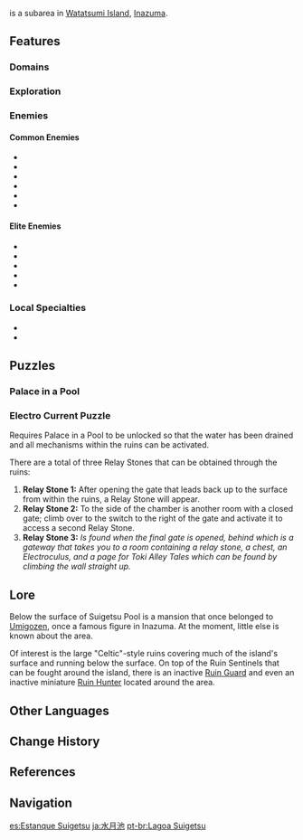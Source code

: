 {{Location Infobox
|image        = Suigetsu Pool.png
|type         = Subarea
|region       = Inazuma
|area         = Watatsumi Island
}}
{{Lang|'''Suigetsu Pool'''|ja=水月池|ja_tl=Water-Moon Pool}} is a subarea in [[Watatsumi Island]], [[Inazuma]].
<!--
==Quests==
{{Quests by Category List|heo=1}}
-->
==Features== 
===Domains===
{{Domains by Category Gallery}}

===Exploration===
{{Column|2|
*[[Bake-Danuki]]
*[[Electro Current Puzzle]]
*[[Electro Seelie]]
*[[Electro Cube]]
*[[Elemental Monument]]
*[[Lightning Strike Probe]]
*[[Mysterious Pillar]]
*[[Rock Pile]]
*[[Seelie]]
*[[Thunder Barrier]]
*[[Thunder Dwelling]]
*[[Thunder Sakura Bough]]
*[[Waverider Waypoint]]
}}

===Enemies===
====Common Enemies====
*{{Enemy|Hilichurl}}
*{{Enemy|Hilichurl Berserker}}
*{{Enemy|Nobushi: Hitsukeban}}
*{{Enemy|Large Hydro Slime}}
*{{Enemy|Hydro Specter}}
*{{Enemy|Electro Whopperflower}}

====Elite Enemies====
*{{Enemy|Mirror Maiden}}
*{{Enemy|Ruin Cruiser}}
*{{Enemy|Ruin Defender}}
*{{Enemy|Ruin Destroyer}}
*{{Enemy|Ruin Scout}}

===Local Specialties===
*{{Item|Sango Pearl}}
*{{Item|Sea Ganoderma}}

==Puzzles==
===Palace in a Pool===
{{Transclude|Palace in a Pool|Unlocking the Domain}}

===Electro Current Puzzle===
Requires Palace in a Pool to be unlocked so that the water has been drained and all mechanisms within the ruins can be activated.

There are a total of three Relay Stones that can be obtained through the ruins:
#'''Relay Stone 1:''' After opening the gate that leads back up to the surface from within the ruins, a Relay Stone will appear.
#'''Relay Stone 2:''' To the side of the chamber is another room with a closed gate; climb over to the switch to the right of the gate and activate it to access a second Relay Stone.
#'''Relay Stone 3:''' ''Is found when the final gate is opened, behind which is a gateway that takes you to a room containing a relay stone, a chest, an Electroculus, and a page for Toki Alley Tales which can be found by climbing the wall straight up.''

==Lore==
Below the surface of Suigetsu Pool is a mansion that once belonged to [[Umigozen]], once a famous figure in Inazuma. At the moment, little else is known about the area.

Of interest is the large "Celtic"-style ruins covering much of the island's surface and running below the surface. On top of the Ruin Sentinels that can be fought around the island, there is an inactive [[Ruin Guard]] and even an inactive miniature [[Ruin Hunter]] located around the area.

==Other Languages==
{{Other Languages
|en      = Suigetsu Pool
|zhs     = 水月池
|zhs_rm  = Shuǐyuè-chí
|zht     = 水月池
|zht_rm  = Shuǐyuè-chí
|zh_tl   = Water-Moon Pool{{Sino|zh|ja}}
|ja      = {{Rubi|水|すい|月|げつ|池|ち}}
|ja_rm   = Suigetsu-chi<ref>[[Map]], Label: Suigetsu Pool (Japanese)</ref>
|ja_tl   = Water-Moon Pool
|ja_note = {{Lang|''Suigetsu''|ja={{wt|水月||Japanese}}|ja_lit=water-moon}} also describes the moon's illusory reflection on the water's surface.
|ko      = 스이게츠 {{tt|연|蓮}}못
|ko_rm   = Seu'igecheu Yeonmot
|ko_tl   = Suigetsu Pond
|es      = Estanque Suigetsu
|es_tl   = Suigetsu Pond
|fr      = Lac Suigetsu
|fr_tl   = Suigetsu Lake
|ru      = Озеро Суигэцу
|ru_tl   = Suigetsu Lake
|th      = Suigetsu Pool
|vi      = {{tt|Hồ|湖}} Suigetsu
|vi_tl   = Suigetsu Lake
|de      = Suigetsu-Teich
|de_tl   = Suigetsu Pond
|id      = Suigetsu Pool
|pt      = Lagoa Suigetsu
|pt_tl   = Suigetsu Lagoon
|tr      = Suigetsu Havuzu
|tr_tl   = 
|it      = Lago Suigetsu
|it_tl   = Suigetsu Lake
}}

==Change History==
{{Change History|2.1}}

==References==
{{Reflist}}

==Navigation==
{{Area Navbox|Inazuma}}

[[es:Estanque Suigetsu]]
[[ja:水月池]]
[[pt-br:Lagoa Suigetsu]]